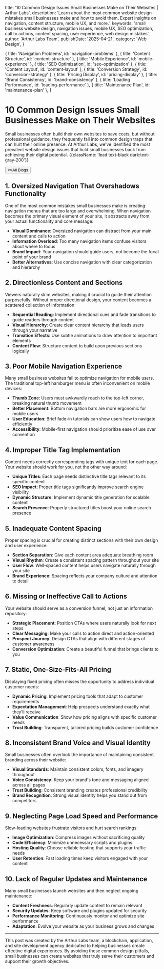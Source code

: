 
  title: '10 Common Design Issues Small Businesses Make on Their Websites | Arthur Labs',
  description:
    'Learn about the most common website design mistakes small businesses make and how to avoid them. Expert insights on navigation, content structure, mobile UX, and more.',
  keywords: 'small business website design, navigation issues, mobile UX, SEO optimization, call to actions, content spacing, user experience, web design mistakes',
  author: 'Arthur Labs Team',
  publishDate: '2025-04-21',
  category: 'Web Design',
}

  { title: 'Navigation Problems', id: 'navigation-problems' },
  { title: 'Content Structure', id: 'content-structure' },
  { title: 'Mobile Experience', id: 'mobile-experience' },
  { title: 'SEO Optimization', id: 'seo-optimization' },
  { title: 'Content Layout', id: 'content-layout' },
  { title: 'Conversion Strategy', id: 'conversion-strategy' },
  { title: 'Pricing Display', id: 'pricing-display' },
  { title: 'Brand Consistency', id: 'brand-consistency' },
  { title: 'Loading Performance', id: 'loading-performance' },
  { title: 'Maintenance Plan', id: 'maintenance-plan' },
]

<HeroPattern />

# 10 Common Design Issues Small Businesses Make on Their Websites

Small businesses often build their own websites to save costs, but without professional guidance, they frequently fall into common design traps that can hurt their online presence. At Arthur Labs, we've identified the most prevalent website design issues that hold small businesses back from achieving their digital potential. {{className: 'lead text-black dark:text-gray-200'}}

<div className="not-prose mt-6 mb-16 flex gap-3">
  <Button href="/blogs" arrow="left">
    <>All Blogs</>
  </Button>
</div>

<h2 id="navigation-problems">1. Oversized Navigation That Overshadows Functionality</h2>

One of the most common mistakes small businesses make is creating navigation menus that are too large and overwhelming. When navigation becomes the primary visual element of your site, it abstracts away from your actual functionality and core message:

- **Visual Dominance**: Oversized navigation can distract from your main content and calls to action
- **Information Overload**: Too many navigation items confuse visitors about where to focus
- **Brand Impact**: Your navigation should guide users, not become the focal point of your brand
- **Better Alternatives**: Use concise navigation with clear categorization and hierarchy

<h2 id="content-structure">2. Directionless Content and Sections</h2>

Viewers naturally skim websites, making it crucial to guide their attention purposefully. Without proper directional design, your content becomes a scattered collection of information:

- **Sequential Reading**: Implement directional cues and fade transitions to guide readers through content
- **Visual Hierarchy**: Create clear content hierarchy that leads users through your narrative
- **Transition Effects**: Use subtle animations to draw attention to important elements
- **Content Flow**: Structure content to build upon previous sections logically

<h2 id="mobile-experience">3. Poor Mobile Navigation Experience</h2>

Many small business websites fail to optimize navigation for mobile users. The traditional top-left hamburger menu is often inconvenient on mobile devices:

- **Thumb Zone**: Users must awkwardly reach to the top-left corner, breaking natural thumb movement
- **Better Placement**: Bottom navigation bars are more ergonomic for mobile users
- **User Education**: Brief fade-in tutorials can show users how to navigate efficiently
- **Accessibility**: Mobile-first navigation should prioritize ease of use over convention

<h2 id="seo-optimization">4. Improper Title Tag Implementation</h2>

Content needs correctly corresponding tags with unique text for each page. Your website should work for you, not the other way around:

- **Unique Titles**: Each page needs distinctive title tags relevant to its specific content
- **SEO Impact**: Proper title tags significantly improve search engine visibility
- **Dynamic Structure**: Implement dynamic title generation for scalable content
- **Search Presence**: Properly structured titles boost your online search presence

<h2 id="content-layout">5. Inadequate Content Spacing</h2>

Proper spacing is crucial for creating distinct sections with their own design and user experience:

- **Section Separation**: Give each content area adequate breathing room
- **Visual Rhythm**: Create a consistent spacing pattern throughout your site
- **User Flow**: Well-spaced content helps users navigate naturally through your site
- **Brand Experience**: Spacing reflects your company culture and attention to detail

<h2 id="conversion-strategy">6. Missing or Ineffective Call to Actions</h2>

Your website should serve as a conversion funnel, not just an information repository:

- **Strategic Placement**: Position CTAs where users naturally look for next steps
- **Clear Messaging**: Make your calls to action direct and action-oriented
- **Prospect Journey**: Design CTAs that align with different stages of customer awareness
- **Conversion Optimization**: Create a beautiful funnel that brings clients to you

<h2 id="pricing-display">7. Static, One-Size-Fits-All Pricing</h2>

Displaying fixed pricing often misses the opportunity to address individual customer needs:

- **Dynamic Pricing**: Implement pricing tools that adapt to customer requirements
- **Expectation Management**: Help prospects understand exactly what they'll receive
- **Value Communication**: Show how pricing aligns with specific customer needs
- **Trust Building**: Transparent, tailored pricing builds customer confidence

<h2 id="brand-consistency">8. Inconsistent Brand Voice and Visual Identity</h2>

Small businesses often overlook the importance of maintaining consistent branding across their website:

- **Visual Standards**: Maintain consistent colors, fonts, and imagery throughout
- **Voice Consistency**: Keep your brand's tone and messaging aligned across all pages
- **Trust Building**: Consistent branding creates professional credibility
- **Brand Recognition**: Strong visual identity helps you stand out from competitors

<h2 id="loading-performance">9. Neglecting Page Load Speed and Performance</h2>

Slow-loading websites frustrate visitors and hurt search rankings:

- **Image Optimization**: Compress images without sacrificing quality
- **Code Efficiency**: Minimize unnecessary scripts and plugins
- **Hosting Quality**: Choose reliable hosting that supports your traffic needs
- **User Retention**: Fast loading times keep visitors engaged with your content

<h2 id="maintenance-plan">10. Lack of Regular Updates and Maintenance</h2>

Many small businesses launch websites and then neglect ongoing maintenance:

- **Content Freshness**: Regularly update content to remain relevant
- **Security Updates**: Keep software and plugins updated for security
- **Performance Monitoring**: Continuously monitor and optimize site performance
- **Adaptation**: Evolve your website as your business grows and changes

---

This post was created by the Arthur Labs team, a blockchain, application, and site development agency dedicated to helping businesses create effective digital experiences. By avoiding these common design pitfalls, small businesses can create websites that truly serve their customers and support their growth objectives.

<div className="mt-16">
  <Socials />
</div>
